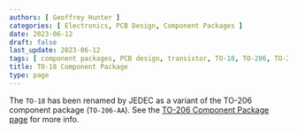 ```yaml
---
authors: [ Geoffrey Hunter ]
categories: [ Electronics, PCB Design, Component Packages ]
date: 2023-06-12
draft: false
last_update: 2023-06-12
tags: [ component packages, PCB design, transistor, TO-18, TO-206, TO-206AA ]
title: TO-18 Component Package
type: page
---
```


The `TO-18` has been renamed by JEDEC as a variant of the TO-206 component package (`TO-206-AA`). See the [TO-206 Component Package page](/pcb-design/component-packages/to-206-component-package/) for more info.
